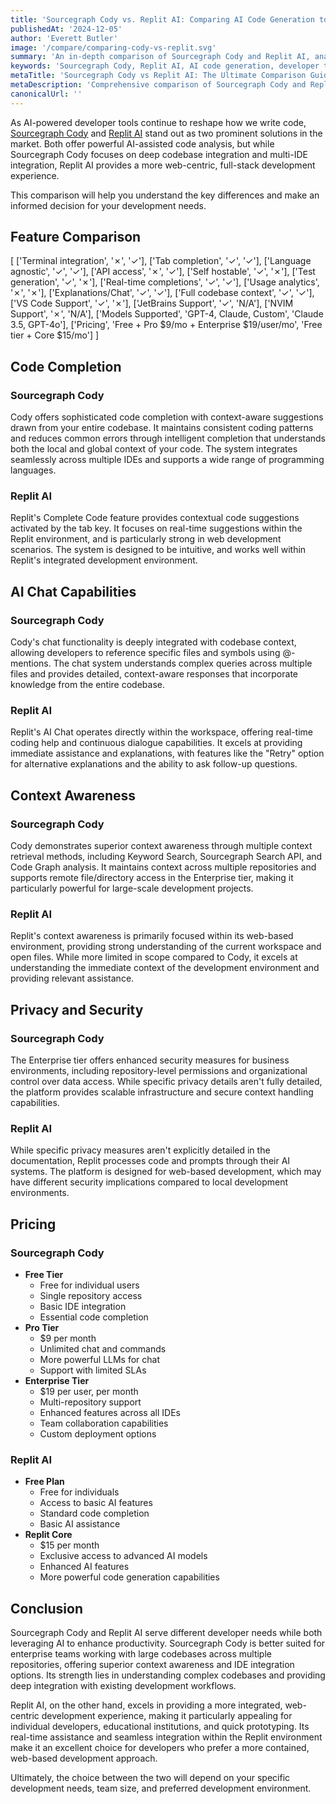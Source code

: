 ```yaml
---
title: 'Sourcegraph Cody vs. Replit AI: Comparing AI Code Generation tools (2025)'
publishedAt: '2024-12-05'
author: 'Everett Butler'
image: '/compare/comparing-cody-vs-replit.svg'
summary: 'An in-depth comparison of Sourcegraph Cody and Replit AI, analyzing their features, pricing, and capabilities to help developers choose the right AI-powered development tool.'
keywords: 'Sourcegraph Cody, Replit AI, AI code generation, developer tools, code completion, IDE integration, AI programming assistant, code analysis'
metaTitle: 'Sourcegraph Cody vs Replit AI: The Ultimate Comparison Guide (2025)'
metaDescription: 'Comprehensive comparison of Sourcegraph Cody and Replit AI features, pricing, and capabilities to help developers choose the best AI coding assistant for their needs.'
canonicalUrl: ''
---
```


As AI-powered developer tools continue to reshape how we write code, [Sourcegraph Cody](https://sourcegraph.com/) and [Replit AI](https://replit.com/) stand out as two prominent solutions in the market. Both offer powerful AI-assisted code analysis, but while Sourcegraph Cody focuses on deep codebase integration and multi-IDE integration, Replit AI provides a more web-centric, full-stack development experience. 

This comparison will help you understand the key differences and make an informed decision for your development needs.

## Feature Comparison

[
    ['Terminal integration', '✗', '✓'],
    ['Tab completion', '✓', '✓'],
    ['Language agnostic', '✓', '✓'],
    ['API access', '✗', '✓'],
    ['Self hostable', '✓', '✗'],
    ['Test generation', '✓', '✗'],
    ['Real-time completions', '✓', '✓'],
    ['Usage analytics', '✗', '✗'],
    ['Explanations/Chat', '✓', '✓'],
    ['Full codebase context', '✓', '✓'],
    ['VS Code Support', '✓', '✗'],
    ['JetBrains Support', '✓', 'N/A'],
    ['NVIM Support', '✗', 'N/A'],
    ['Models Supported', 'GPT-4, Claude, Custom', 'Claude 3.5, GPT-4o'],
    ['Pricing', 'Free + Pro $9/mo + Enterprise $19/user/mo', 'Free tier + Core $15/mo']
]

## Code Completion

### Sourcegraph Cody
Cody offers sophisticated code completion with context-aware suggestions drawn from your entire codebase. It maintains consistent coding patterns and reduces common errors through intelligent completion that understands both the local and global context of your code. The system integrates seamlessly across multiple IDEs and supports a wide range of programming languages.

### Replit AI
Replit's Complete Code feature provides contextual code suggestions activated by the tab key. It focuses on real-time suggestions within the Replit environment, and is particularly strong in web development scenarios. The system is designed to be intuitive, and works well within Replit's integrated development environment.

## AI Chat Capabilities

### Sourcegraph Cody
Cody's chat functionality is deeply integrated with codebase context, allowing developers to reference specific files and symbols using @-mentions. The chat system understands complex queries across multiple files and provides detailed, context-aware responses that incorporate knowledge from the entire codebase.

### Replit AI
Replit's AI Chat operates directly within the workspace, offering real-time coding help and continuous dialogue capabilities. It excels at providing immediate assistance and explanations, with features like the "Retry" option for alternative explanations and the ability to ask follow-up questions.

## Context Awareness

### Sourcegraph Cody
Cody demonstrates superior context awareness through multiple context retrieval methods, including Keyword Search, Sourcegraph Search API, and Code Graph analysis. It maintains context across multiple repositories and supports remote file/directory access in the Enterprise tier, making it particularly powerful for large-scale development projects.

### Replit AI
Replit's context awareness is primarily focused within its web-based environment, providing strong understanding of the current workspace and open files. While more limited in scope compared to Cody, it excels at understanding the immediate context of the development environment and providing relevant assistance.

## Privacy and Security

### Sourcegraph Cody
The Enterprise tier offers enhanced security measures for business environments, including repository-level permissions and organizational control over data access. While specific privacy details aren't fully detailed, the platform provides scalable infrastructure and secure context handling capabilities.

### Replit AI
While specific privacy measures aren't explicitly detailed in the documentation, Replit processes code and prompts through their AI systems. The platform is designed for web-based development, which may have different security implications compared to local development environments.

## Pricing

### Sourcegraph Cody
- **Free Tier**
  - Free for individual users
  - Single repository access
  - Basic IDE integration
  - Essential code completion
- **Pro Tier**
  - $9 per month
  - Unlimited chat and commands
  - More powerful LLMs for chat
  - Support with limited SLAs
- **Enterprise Tier**
  - $19 per user, per month
  - Multi-repository support
  - Enhanced features across all IDEs
  - Team collaboration capabilities
  - Custom deployment options

### Replit AI
- **Free Plan**
  - Free for individuals
  - Access to basic AI features
  - Standard code completion
  - Basic AI assistance
- **Replit Core**
  - $15 per month
  - Exclusive access to advanced AI models
  - Enhanced AI features
  - More powerful code generation capabilities

## Conclusion

Sourcegraph Cody and Replit AI serve different developer needs while both leveraging AI to enhance productivity. Sourcegraph Cody is better suited for enterprise teams working with large codebases across multiple repositories, offering superior context awareness and IDE integration options. Its strength lies in understanding complex codebases and providing deep integration with existing development workflows.

Replit AI, on the other hand, excels in providing a more integrated, web-centric development experience, making it particularly appealing for individual developers, educational institutions, and quick prototyping. Its real-time assistance and seamless integration within the Replit environment make it an excellent choice for developers who prefer a more contained, web-based development approach. 

Ultimately, the choice between the two will depend on your specific development needs, team size, and preferred development environment.
